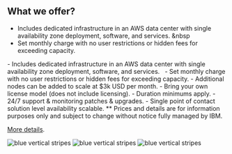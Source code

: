 
## What we offer?
- Includes dedicated infrastructure in an AWS data center with single availability zone deployment, software, and services. &nbsp
- Set monthly charge with no user restrictions or hidden fees for exceeding capacity.

<PageDescription>
- Includes dedicated infrastructure in an AWS data center with single availability zone deployment, software, and services. &nbsp
- Set monthly charge with no user restrictions or hidden fees for exceeding capacity.
- Additional nodes can be added to scale at $3k USD per month.
- Bring your own license model (does not include licensing).
- Duration minimums apply.
- 24/7 support & monitoring patches & upgrades.
- Single point of contact solution level availability scalable.
** Prices and details are for information purposes only and subject to change without notice fully managed by IBM.

[More details](https://github.com/carbon-design-system/gatsby-theme-carbon/blob/main/packages/example/src/pages/index.mdx).

</PageDescription>

<FeatureCard
    color="dark"
    href="/getting-started"
    title="Getting started"
    actionIcon="arrowRight"
    className="homepage-feature"
    >

<ArtDirection>

![blue vertical stripes](../images/blue-stripes-mobile.jpg)
![blue vertical stripes](../images/blue-stripes-tablet.jpg)
![blue vertical stripes](../images/blue-stripes.jpg)

</ArtDirection>

</FeatureCard>
